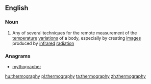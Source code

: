 ==English==

===Noun===
{{wikipedia}}
{{en-noun|-}}

# {{physics}} Any of several techniques for the remote measurement of the [[temperature]] [[variation]]s of a body, especially by creating [[image]]s produced by [[infrared]] [[radiation]]

===Anagrams===
* [[mythographer#English|mythographer]]

[[hu:thermography]]
[[pl:thermography]]
[[ta:thermography]]
[[zh:thermography]]